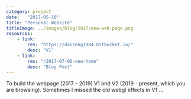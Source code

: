 ```yaml
---
category: project
date:   "2017-05-10"
title: "Personal Website"
titleImage: ../images/blog/2017/new-web-page.png
resources:
    - link: 
        res: "https://daizeng1984.bitbucket.io/"
        desc: "V1"
    - link: 
        res: "/2017-07-06-new-home"
        desc: "Blog Post"
---
```

To build the webpage (2017 - 2019) V1 and V2 (2019 - present, which you are browsing). Sometimes I missed the old webgl effects in V1 ...

